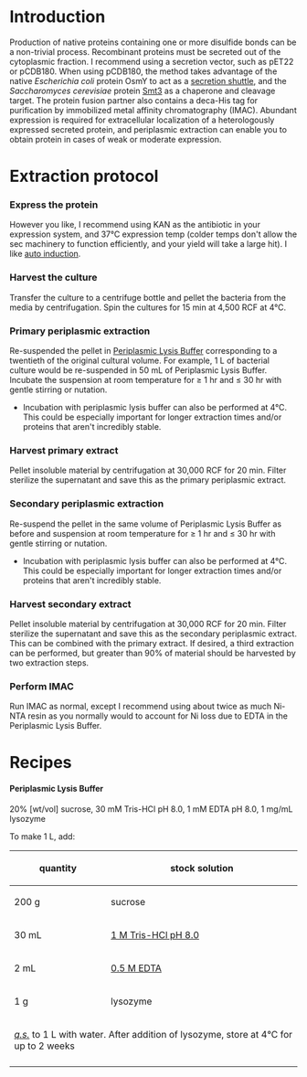 =Introduction=
Production of native proteins containing one or more disulfide bonds can be a non-trivial process.  Recombinant proteins must be secreted out of the cytoplasmic fraction.  I recommend using a secretion vector, such as pET22 or pCDB180.  When using pCDB180, the method takes advantage of the native ''Escherichia coli'' protein OsmY to act as a [http://www.ncbi.nlm.nih.gov/pubmed/18727129 secretion shuttle], and the ''Saccharomyces cerevisiae'' protein [http://www.ncbi.nlm.nih.gov/pubmed/16322573 Smt3] as a chaperone and cleavage target.  The protein fusion partner also contains a deca-His tag for purification by immobilized metal affinity chromatography (IMAC).  Abundant expression is required for extracellular localization of a heterologously expressed secreted protein, and periplasmic extraction can enable you to obtain protein in cases of weak or moderate expression.

=Extraction protocol=
===Express the protein===
However you like, I recommend using KAN as the antibiotic in your expression system, and 37°C expression temp (colder temps don't allow the sec machinery to function efficiently, and your yield will take a large hit).  I like [[Studier Auto-induction|auto induction]].

===Harvest the culture===
Transfer the culture to a centrifuge bottle and pellet the bacteria from the media by centrifugation.  Spin the cultures for 15 min at 4,500 RCF at 4°C.

===Primary periplasmic extraction===
Re-suspended the pellet in [[#Periplasmic Lysis Buffer |Periplasmic Lysis Buffer]] corresponding to a twentieth of the original cultural volume.  For example, 1 L of bacterial culture would be re-suspended in 50 mL of Periplasmic Lysis Buffer.  Incubate the suspension at room temperature for ≥ 1 hr and ≤ 30 hr with gentle stirring or nutation.
*Incubation with periplasmic lysis buffer can also be performed at 4°C. This could be especially important for longer extraction times and/or proteins that aren't incredibly stable.

===Harvest primary extract===
Pellet insoluble material by centrifugation at 30,000 RCF for 20 min.  Filter sterilize the supernatant and save this as the primary periplasmic extract.

===Secondary periplasmic extraction===
Re-suspend the pellet in the same volume of Periplasmic Lysis Buffer as before and suspension at room temperature for ≥ 1 hr and ≤ 30 hr with gentle stirring or nutation.
*Incubation with periplasmic lysis buffer can also be performed at 4°C. This could be especially important for longer extraction times and/or proteins that aren't incredibly stable.

===Harvest secondary extract===
Pellet insoluble material by centrifugation at 30,000 RCF for 20 min.  Filter sterilize the supernatant and save this as the secondary periplasmic extract.  This can be combined with the primary extract.  If desired, a third extraction can be performed, but greater than 90% of material should be harvested by two extraction steps.

===Perform IMAC===
Run IMAC as normal, except I recommend using about twice as much Ni-NTA resin as you normally would to account for Ni loss due to EDTA in the Periplasmic Lysis Buffer.


=Recipes=
====Periplasmic Lysis Buffer====
20% [wt/vol] sucrose, 30 mM Tris-HCl pH 8.0, 1 mM EDTA pH 8.0, 1 mg/mL lysozyme

To make 1 L, add:
{| class="wikitable" border="1"
|-
!  quantity
!  stock solution
|-
| 200 g || sucrose
|-
| 30 mL || [[Buffers_and_solutions#1 M Tris-HCl pH 8.0|1 M Tris-HCl pH 8.0]]
|-
| 2 mL || [[Buffers_and_solutions#0.5 M EDTA|0.5 M EDTA]]
|-
| 1 g || lysozyme
|-
| colspan="2"| [http://en.wikipedia.org/wiki/Quantum_satis ''q.s.''] to 1 L with water.  After addition of lysozyme, store at 4°C for up to 2 weeks 
|-
|}
